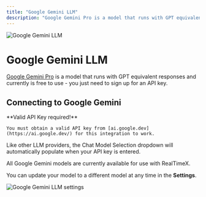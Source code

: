 ```yaml
---
title: "Google Gemini LLM"
description: "Google Gemini Pro is a model that runs with GPT equivalent responses and currently is free to use."
---
```



<Image
  src="/images/RealTimeX-setup/llm-configuration/cloud/google-gemini/header-image.png"
  height={1080}
  width={1920}
  quality={100}
  alt="Google Gemini LLM"
/>

# Google Gemini LLM

[Google Gemini Pro](https://ai.google.dev/) is a model that runs with GPT equivalent responses and currently is free to use - you just need to sign up for an API key.

## Connecting to Google Gemini

<Callout type="info" emoji="️💡">
  **Valid API Key required!**

    You must obtain a valid API key from [ai.google.dev](https://ai.google.dev/) for this integration to work.

</Callout>

Like other LLM providers, the Chat Model Selection dropdown will automatically populate when your API key is entered.

All Google Gemini models are currently available for use with RealTimeX.

You can update your model to a different model at any time in the **Settings**.

<Image
  src="/images/RealTimeX-setup/llm-configuration/cloud/google-gemini/gemini-llm.png"
  height={1080}
  width={1920}
  quality={100}
  alt="Google Gemini LLM settings"
/>
